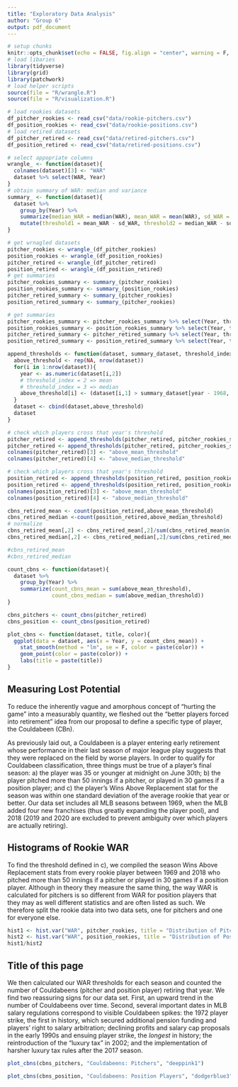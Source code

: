 ```yaml
---
title: "Exploratory Data Analysis"
author: "Group 6"
output: pdf_document
---
```


```r
# setup chunks
knitr::opts_chunk$set(echo = FALSE, fig.align = "center", warning = F, message = F)
# load libaries
library(tidyverse)
library(grid)
library(patchwork)
# load helper scripts
source(file = "R/wrangle.R")
source(file = "R/visualization.R")
```

```r
# load rookies datasets
df_pitcher_rookies <- read_csv("data/rookie-pitchers.csv")
df_position_rookies <- read_csv("data/rookie-positions.csv")
# load retired datasets
df_pitcher_retired <- read_csv("data/retired-pitchers.csv")
df_position_retired <- read_csv("data/retired-positions.csv")
```

```r
# select appopriate columns
wrangle_ <- function(dataset){
  colnames(dataset)[3] <- "WAR"
  dataset %>% select(WAR, Year)
}
# obtain summary of WAR: median and variance
summary_ <- function(dataset){
  dataset %>% 
    group_by(Year) %>%
    summarize(median_WAR = median(WAR), mean_WAR = mean(WAR), sd_WAR = sqrt(var(WAR))) %>%
    mutate(threshold1 = mean_WAR - sd_WAR, threshold2 = median_WAR - sd_WAR)
}
```

```r
# get wrnagled datasets
pitcher_rookies <- wrangle_(df_pitcher_rookies)
position_rookies <- wrangle_(df_position_rookies)
pitcher_retired <- wrangle_(df_pitcher_retired)
position_retired <- wrangle_(df_position_retired)
# get summaries
pitcher_rookies_summary <- summary_(pitcher_rookies)
position_rookies_summary <- summary_(position_rookies)
pitcher_retired_summary <- summary_(pitcher_rookies)
position_retired_summary <- summary_(pitcher_rookies)
```

```r
# get summaries
pitcher_rookies_summary <- pitcher_rookies_summary %>% select(Year, threshold1, threshold2)
position_rookies_summary <- position_rookies_summary %>% select(Year, threshold1, threshold2)
pitcher_retired_summary <- pitcher_retired_summary %>% select(Year, threshold1, threshold2)
position_retired_summary <- position_retired_summary %>% select(Year, threshold1, threshold2)
```


```r
append_thresholds <- function(dataset, summary_dataset, threshold_index){
  above_threshold <- rep(NA, nrow(dataset))
  for(i in 1:nrow(dataset)){
    year <- as.numeric(dataset[i,2])
    # threshold_index = 2 => mean
    # threshold_index = 3 => median
    above_threshold[i] <- (dataset[i,1] > summary_dataset[year - 1968, threshold_index])
  }
  dataset <- cbind(dataset,above_threshold)
  dataset
}
```

```r
# check which players cross that year's threshold
pitcher_retired <- append_thresholds(pitcher_retired, pitcher_rookies_summary, 2)
pitcher_retired <- append_thresholds(pitcher_retired, pitcher_rookies_summary, 3)
colnames(pitcher_retired)[3] <- "above_mean_threshold"
colnames(pitcher_retired)[4] <- "above_median_threshold"
```

```r
# check which players cross that year's threshold
position_retired <- append_thresholds(position_retired, position_rookies_summary, 2)
position_retired <- append_thresholds(position_retired, position_rookies_summary, 3)
colnames(position_retired)[3] <- "above_mean_threshold"
colnames(position_retired)[4] <- "above_median_threshold"
```

```r
cbns_retired_mean <- count(position_retired,above_mean_threshold)
cbns_retired_median <-count(position_retired,above_median_threshold)
# normalize
cbns_retired_mean[,2] <- cbns_retired_mean[,2]/sum(cbns_retired_mean$n)
cbns_retired_median[,2] <- cbns_retired_median[,2]/sum(cbns_retired_median$n)
```

```r
#cbns_retired_mean
#cbns_retired_median
```

```r
count_cbns <- function(dataset){
  dataset %>% 
    group_by(Year) %>%
    summarize(count_cbns_mean = sum(above_mean_threshold), 
              count_cbns_median = sum(above_median_threshold))
}
```

```r
cbns_pitchers <- count_cbns(pitcher_retired)
cbns_position <- count_cbns(position_retired)
```

```r
plot_cbns <- function(dataset, title, color){
  ggplot(data = dataset, aes(x = Year, y = count_cbns_mean)) + 
    stat_smooth(method = "lm", se = F, color = paste(color)) +
    geom_point(color = paste(color)) +
    labs(title = paste(title))
}
```

## Measuring Lost Potential

To reduce the inherently vague and amorphous concept of "hurting the game" into a measurably quantity, we fleshed out the "better players forced into retirement" idea from our proposal to define a specific type of player, the Couldabeen (CBn).

As previously laid out, a Couldabeen is a player entering early retirement whose performance in their last season of major league play suggests that they were replaced on the field by worse players. In order to qualify for Couldabeen classification, three things must be true of a player's final season: a) the player was 35 or younger at midnight on June 30th; b) the player pitched more than 50 innings if a pitcher, or played in 30 games if a position player; and c) the player's Wins Above Replacement stat for the season was within one standard deviation of the average rookie that year or better. Our data set includes all MLB seasons between 1969, when the MLB added four new franchises (thus greatly expanding the player pool), and 2018 (2019 and 2020 are excluded to prevent ambiguity over which players are actually retiring).

## Histograms of Rookie WAR

To find the threshold defined in c), we compiled the season Wins Above Replacement stats from every rookie player between 1969 and 2018 who pitched more than 50 innings if a pitcher or played in 30 games if a position player. Although in theory they measure the same thing, the way WAR is calculated for pitchers is so different from WAR for position players that they may as well different statistics and are often listed as such. We therefore split the rookie data into two data sets, one for pitchers and one for everyone else.

```r
hist1 <- hist.var("WAR", pitcher_rookies, title = "Distribution of Pitcher WAR in Rookie Season Between 1969 and 2018")
hist2 <- hist.var("WAR", position_rookies, title = "Distribution of Position Player WAR in Rookie Season Between 1969 and 2018")
hist1/hist2
```

\newpage

## Title of this page

We then calculated our WAR thresholds for each season and counted the number of Couldabeens (pitcher and position player) retiring that year. We find two reassuring signs for our data set. First, an upward trend in the number of Couldabeens over time. Second, several important dates in MLB salary regulations correspond to visible Couldabeen spikes: the 1972 player strike, the first in history, which secured additional pension funding and players' right to salary arbitration; declining profits and salary cap proposals in the early 1990s and ensuing player strike, the *longest* in history; the reintroduction of the "luxury tax" in 2002; and the implementation of harsher luxury tax rules after the 2017 season.

```r
plot_cbns(cbns_pitchers, "Couldabeens: Pitchers", "deeppink1")
```

```r
plot_cbns(cbns_position, "Couldabeens: Position Players", "dodgerblue3")
```







